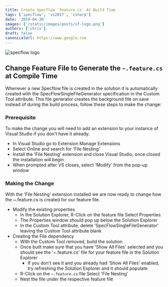 ```yaml
---
title: Create Specflow `feature.cs` At Build Time
tags: ['specflow', 'vs2017', 'csharp']
date: '2019-04-30'
images: ['/static/images/posts/sf-logo.png']
authors: ['chris']
draft: false
canonicalUrl: https://www.google.com
---
```


<Image
  className="w-full rounded-xl"
  alt="specflow logo"
  src="/static/images/posts/sf-logo.png"
  layout="responsive"
  width={450}
  height={250}
/>

<TOCInline toc={props.toc} asDisclosure toHeading={3} />

## Change Feature File to Generate the `~.feature.cs` at Compile Time

Whenever a new Specflow file is created in the solution it is automatically created with the SpecFlowSingleFileGenerator specification in the Custom Tool attribute. This file generator creates the background file on save instead of during the build
process, follow these steps to make the change:

### Prerequisite

To make the change you will need to add an extension to your instance of Visual Studio if you don't have it already.

- In Visual Studio go to Extension Manage Extensions
- Select Online and search for 'File Nesting'
- Install the 'File Nesting' extension and close Visual Studio, once closed the installation will begin
- When prompted after VS closes, select 'Modify' from the pop-up window

### Making the Change

With the 'File Nesting' extension installed we are now ready to change how the ~.feature.cs is created for our feature file.

- Modify the existing properties
  - In the Solution Explorer, R-Click on the feature file Select Properties
  - The Properties window should pop up below the Solution Explorer
  - In the Custom Tool attribute, delete 'SpecFlowSingleFileGenerator' leaving the Custom Tool attribute blank
- Creating the File dependency
  - With the Custom Tool removed, build the solution
  - Once built make sure that you have 'Show All Files' selected and you should see the '~.feature.cs' file for your feature file in the Solution Explorer
    - If you don't see it and you already had 'Show All Files' enabled, try refreshing the Solution Explorer and it should populate
  - R-Click on the `~.feature.cs` file Select 'File Nesting'
  - Nest the file under the respective feature file
